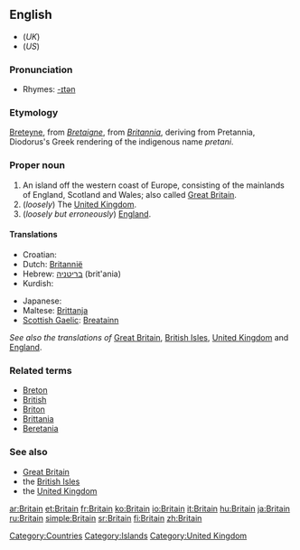 {{wikipedia|dab=Britain}}
==English==
*(''UK'') {{SAMPA|/"brIt(@)n/}}
*(''US'') {{SAMPA|/br\`ItIn/}}

===Pronunciation===
*Rhymes: [[Rhymes:English:-ɪtən|-ɪtən]]

===Etymology===
[[Breteyne]], from {{OF.}} ''[[Bretaigne]]'', from {{L.}} ''[[Britannia]]'', deriving from Pretannia, Diodorus's Greek rendering of the indigenous name ''pretani''.

===Proper noun===
{{en-proper-noun}}

# An island off the western coast of Europe, consisting of the mainlands of England, Scotland and Wales; also called [[Great Britain]].
# (''loosely'') The [[United Kingdom]].
# (''loosely but erroneously'') [[England]].

====Translations====
{{top}}
*Croatian: {{t-|hr|Britanija|f}}
*Dutch: [[Britannië]]
*Hebrew: [[בריטניה]] (brit'ania)
*Kurdish: {{KUchar|[[به‌ریتانیا]]}}
{{mid}}
* Japanese: {{t|ja|ブリテン|tr=Buriten|sc=Jpan}}
* Maltese: [[Brittanja]]
* [[Scottish Gaelic]]: [[Breatainn]] {{f}}
{{bottom}}
''See also the translations of'' [[Great Britain]], [[British Isles]], [[United Kingdom]] and [[England]].

===Related terms===
*[[Breton]]
*[[British]]
*[[Briton]]
*[[Brittania]]
*[[Beretania]]

===See also===
*[[Great Britain]]
*the [[British Isles]]
*the [[United Kingdom]]

[[Category:Countries]]
[[Category:Islands]]
[[Category:United Kingdom]]

[[ar:Britain]]
[[et:Britain]]
[[fr:Britain]]
[[ko:Britain]]
[[io:Britain]]
[[it:Britain]]
[[hu:Britain]]
[[ja:Britain]]
[[ru:Britain]]
[[simple:Britain]]
[[sr:Britain]]
[[fi:Britain]]
[[zh:Britain]]